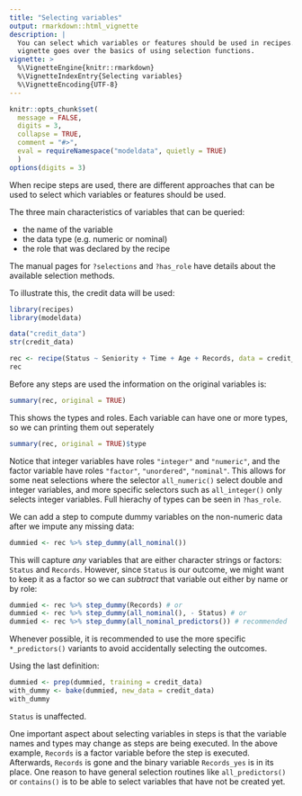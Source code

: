 ```yaml
---
title: "Selecting variables"
output: rmarkdown::html_vignette
description: |
  You can select which variables or features should be used in recipes. This 
  vignette goes over the basics of using selection functions.
vignette: >
  %\VignetteEngine{knitr::rmarkdown}
  %\VignetteIndexEntry{Selecting variables}
  %\VignetteEncoding{UTF-8}
---
```


```r
knitr::opts_chunk$set(
  message = FALSE,
  digits = 3,
  collapse = TRUE,
  comment = "#>",
  eval = requireNamespace("modeldata", quietly = TRUE)
  )
options(digits = 3)
```

When recipe steps are used, there are different approaches that can be used to select which variables or features should be used. 

The three main characteristics of variables that can be queried: 

 * the name of the variable
 * the data type (e.g. numeric or nominal)
 * the role that was declared by the recipe
 
The manual pages for `?selections` and  `?has_role` have details about the available selection methods. 
 
To illustrate this, the credit data will be used: 

```r
library(recipes)
library(modeldata)

data("credit_data")
str(credit_data)

rec <- recipe(Status ~ Seniority + Time + Age + Records, data = credit_data)
rec
```

Before any steps are used the information on the original variables is:

```r
summary(rec, original = TRUE)
```

This shows the types and roles. Each variable can have one or more types, so we can printing them out seperately

```r
summary(rec, original = TRUE)$type
```

Notice that integer variables have roles `"integer"` and `"numeric"`, and the factor variable have roles `"factor"`, `"unordered"`, `"nominal"`. This allows for some neat selections where the selector `all_numeric()` select double and integer variables, and more specific selectors such as `all_integer()` only selects integer variables. Full hierachy of types can be seen in `?has_role`.

We can add a step to compute dummy variables on the non-numeric data after we impute any missing data:

```r
dummied <- rec %>% step_dummy(all_nominal())
```

This will capture _any_ variables that are either character strings or factors: `Status` and `Records`. However, since `Status` is our outcome, we might want to keep it as a factor so we can _subtract_ that variable out either by name or by role:

```r
dummied <- rec %>% step_dummy(Records) # or
dummied <- rec %>% step_dummy(all_nominal(), - Status) # or
dummied <- rec %>% step_dummy(all_nominal_predictors()) # recommended
```

Whenever possible, it is recommended to use the more specific `*_predictors()` variants to avoid accidentally selecting the outcomes.

Using the last definition: 

```r
dummied <- prep(dummied, training = credit_data)
with_dummy <- bake(dummied, new_data = credit_data)
with_dummy
```

`Status` is unaffected. 

One important aspect about selecting variables in steps is that the variable names and types may change as steps are being executed. In the above example, `Records` is a factor variable before the step is executed. Afterwards, `Records` is gone and the binary variable `Records_yes` is in its place. One reason to have general selection routines like `all_predictors()` or `contains()` is to be able to select variables that have not be created yet. 

